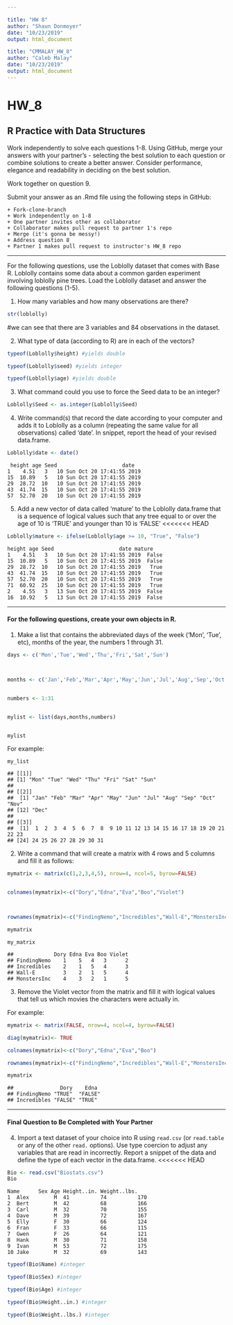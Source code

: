 ```yaml
---

title: "HW 8"
author: "Shaun Donmoyer"
date: "10/23/2019"
output: html_document

title: "CMMALAY_HW_8"
author: "Caleb Malay"
date: "10/23/2019"
output: html_document
---
```



# HW_8
## R Practice with Data Structures

Work independently to solve each questions 1-8. Using GitHub, merge your answers with your partner's - selecting the best solution to each question or combine solutions to create a better answer.  Consider performance, elegance and readability in deciding on the best solution.

Work together on question 9.

Submit your answer as an .Rmd file using the following steps in GitHub:  

    + Fork-clone-branch 
    + Work independently on 1-8  
    + One partner invites other as collaborator  
    + Collaborator makes pull request to partner 1's repo  
    + Merge (it's gonna be messy!)  
    + Address question 8 
    + Partner 1 makes pull request to instructor's HW_8 repo  

***
For the following questions, use the Loblolly dataset that comes with Base R. Loblolly contains some data about a common garden experiment involving loblolly pine trees. Load the Loblolly dataset and answer the following questions (1-5).

1.  How many variables and how many observations are there?

``` r
str(loblolly)
```


#we can see that there are 3 variables and 84 observations in the dataset.

2.  What type of data (according to R) are in each of the vectors?

``` r
typeof(Loblolly$height) #yields double
```

``` r
typeof(Loblolly$seed) #yields integer
```

```r
typeof(Loblolly$age) #yields double
```

3.  What command could you use to force the Seed data to be an integer?
``` r
Loblolly$Seed <- as.integer(Loblolly$Seed)
```


4.  Write command(s) that record the date according to your computer and
    adds it to Loblolly as a column (repeating the same value for all
    observations) called ‘date’. In snippet, report the head of your
    revised data.frame.

``` r
Loblolly$date <- date()
```

```
 height age Seed                     date 
1    4.51   3   10 Sun Oct 20 17:41:55 2019  
15  10.89   5   10 Sun Oct 20 17:41:55 2019  
29  28.72  10   10 Sun Oct 20 17:41:55 2019   
43  41.74  15   10 Sun Oct 20 17:41:55 2019   
57  52.70  20   10 Sun Oct 20 17:41:55 2019   
```


5.  Add a new vector of data called ‘mature’ to the Loblolly data.frame
    that is a sequence of logical values such that any tree equal to or
    over the age of 10 is ‘TRUE’ and younger than 10 is ‘FALSE’
<<<<<<< HEAD
```r
Loblolly$mature <- ifelse(Loblolly$age >= 10, "True", "False")
```

```
height age Seed                     date mature
1    4.51   3   10 Sun Oct 20 17:41:55 2019  False
15  10.89   5   10 Sun Oct 20 17:41:55 2019  False
29  28.72  10   10 Sun Oct 20 17:41:55 2019   True
43  41.74  15   10 Sun Oct 20 17:41:55 2019   True
57  52.70  20   10 Sun Oct 20 17:41:55 2019   True
71  60.92  25   10 Sun Oct 20 17:41:55 2019   True
2    4.55   3   13 Sun Oct 20 17:41:55 2019  False
16  10.92   5   13 Sun Oct 20 17:41:55 2019  False
```

------------------------------------------------------------------------
#### For the following questions, create your own objects in R.

1.  Make a list that contains the abbreviated days of the week (‘Mon’,
    ‘Tue’, etc), months of the year, the numbers 1 through 31.


```r
days <- c('Mon','Tue','Wed','Thu','Fri','Sat','Sun')



months <- c('Jan','Feb','Mar','Apr','May','Jun','Jul','Aug','Sep','Oct','Nov','Dec')


numbers <- 1:31


mylist <- list(days,months,numbers)


mylist
```    

For example:

    my_list

    ## [[1]]
    ## [1] "Mon" "Tue" "Wed" "Thu" "Fri" "Sat" "Sun"
    ## 
    ## [[2]]
    ##  [1] "Jan" "Feb" "Mar" "Apr" "May" "Jun" "Jul" "Aug" "Sep" "Oct" "Nov"
    ## [12] "Dec"
    ## 
    ## [[3]]
    ##  [1]  1  2  3  4  5  6  7  8  9 10 11 12 13 14 15 16 17 18 19 20 21 22 23
    ## [24] 24 25 26 27 28 29 30 31

2.  Write a command that will create a matrix with 4 rows and 5 columns
    and fill it as follows:
```r
mymatrix <- matrix(c(1,2,3,4,5), nrow=4, ncol=5, byrow=FALSE) 


colnames(mymatrix)<-c("Dory","Edna","Eva","Boo","Violet")



rownames(mymatrix)<-c("FindingNemo","Incredibles","Wall-E","MonstersInc")

mymatrix
```


<!-- -->

    my_matrix

    ##             Dory Edna Eva Boo Violet
    ## FindingNemo    1    5   4   3      2
    ## Incredibles    2    1   5   4      3
    ## Wall-E         3    2   1   5      4
    ## MonstersInc    4    3   2   1      5

3. Remove the Violet vector from the matrix and fill it with logical values that tell us which movies the characters were actually in.

For example:
```r
mymatrix <- matrix(FALSE, nrow=4, ncol=4, byrow=FALSE)

diag(mymatrix)<- TRUE

colnames(mymatrix)<-c("Dory","Edna","Eva","Boo")

rownames(mymatrix)<-c("FindingNemo","Incredibles","Wall-E","MonstersInc")

mymatrix
```

<!-- -->

    ##               Dory    Edna   
    ## FindingNemo "TRUE"  "FALSE"
    ## Incredibles "FALSE" "TRUE"

    
***
#### Final Question to Be Completed with Your Partner
4. Import a text dataset of your choice into R using `read.csv` (or `read.table` or any of the other `read.` options). Use type coercion to adjust any variables that are read in incorrectly.  Report a snippet of the data and define the type of each vector in the data.frame.
<<<<<<< HEAD
```r
Bio <- read.csv("Biostats.csv")
Bio
```
```
Name      Sex Age Height..in. Weight..lbs.
1  Alex        M  41          74          170
2  Bert        M  42          68          166
3  Carl        M  32          70          155
4  Dave        M  39          72          167
5  Elly        F  30          66          124
6  Fran        F  33          66          115
7  Gwen        F  26          64          121
8  Hank        M  30          71          158
9  Ivan        M  53          72          175
10 Jake        M  32          69          143
```


```r
typeof(Bio$Name) #integer
```

```r
typeof(Bio$Sex) #integer
```

```r
typeof(Bio$Age) #integer
```

```r
typeof(Bio$Height..in.) #integer
```

```r
typeof(Bio$Weight..lbs.) #integer
```



